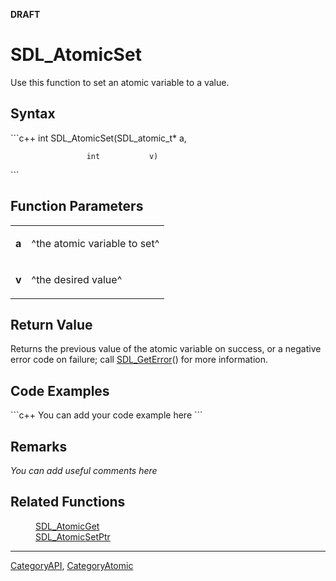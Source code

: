 <!-- pragma section-numbers off -->
<!-- pragma disable-camelcase -->
'''DRAFT'''

= SDL_AtomicSet =
Use this function to set an atomic variable to a value.


== Syntax ==
```c++
int SDL_AtomicSet(SDL_atomic_t* a,
                  int           v)
```

== Function Parameters ==
{|
|'''a'''
|^the atomic variable to set^
|-
|'''v'''
|^the desired value^
|}

== Return Value ==
Returns the previous value of the atomic variable on success, or a negative error code on failure; call [[SDL_GetError]]() for more information.

== Code Examples ==
```c++
You can add your code example here
```

== Remarks ==
''You can add useful comments here''

== Related Functions ==
:[[SDL_AtomicGet]]
:[[SDL_AtomicSetPtr]]

----
[[CategoryAPI]], [[CategoryAtomic]]
